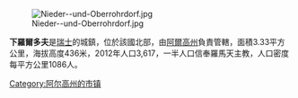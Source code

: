[[Image:Nieder--und-Oberrohrdorf.jpg|right]]

'''下羅爾多夫'''是[[瑞士|瑞士]]的城鎮，位於該國北部，由[[阿爾高州|阿爾高州]]負責管轄，面積3.33平方公里，海拔高度436米，2012年人口3,617，一半人口信奉羅馬天主教，人口密度每平方公里1086人。

{{Authority control}}
{{Switzerland-geo-stub}}
[[Category:阿尔高州的市镇|Category:阿尔高州的市镇]]